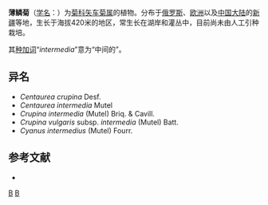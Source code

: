 {{Speciesbox
| genus = Centaurea
| species = intermedia
| authority = (Mutel) Walp., 1849
}}

'''薄鳞菊'''（[[学名|学名]]：{{lang|la|''Centaurea intermedia''}}）为[[菊科|菊科]][[矢车菊属|矢车菊属]]的植物。分布于[[俄罗斯|俄罗斯]]、[[欧洲|欧洲]]以及[[中国大陆|中国大陆]]的[[新疆|新疆]]等地，生长于海拔420米的地区，常生长在湖岸和灌丛中，目前尚未由人工引种栽培。

其[[种加词|种加词]]“''intermedia''”意为“中间的”。

==异名==
* ''Centaurea crupina'' Desf.
* ''Centaurea intermedia'' Mutel
* ''Crupina intermedia'' (Mutel) Briq. & Cavill.
* ''Crupina vulgaris'' subsp. ''intermedia'' (Mutel) Batt.
* ''Cyanus intermedius'' (Mutel) Fourr.

== 参考文献 ==
<div class="references-small">
* {{cite web| url =http://www.bioinfo.cn/db05/KmzwSpecies.php?action=view&id=3351| title =薄鳞菊| work =《中国高等植物数据库全库》| publisher =中国科学院微生物研究所| author =昆明植物研究所| accessdate =2009-02-24| deadurl =yes| archiveurl =https://web.archive.org/web/20160305074043/http://www.bioinfo.cn/db05/KmzwSpecies.php?action=view&id=3351| archivedate =2016-03-05}}
</div>
{{Taxonbar|from=Q15227655}}

[[Category:矢车菊属|B]]
[[Category:1849年描述的植物|B]]


{{植物小作品}}